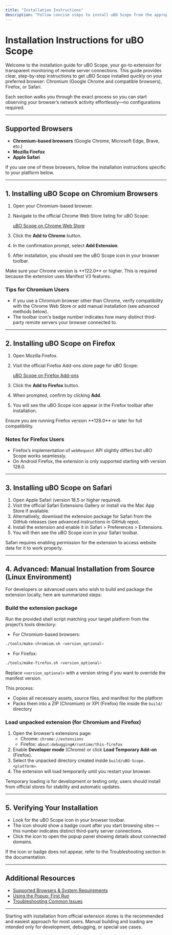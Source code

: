 ```yaml
---
title: "Installation Instructions"
description: "Follow concise steps to install uBO Scope from the appropriate extension store for your browser. Covers Chrome, Firefox, and Safari separately, with links and store procedures for each platform, so you can get started with zero setup confusion."
---
```


# Installation Instructions for uBO Scope

Welcome to the installation guide for uBO Scope, your go-to extension for transparent monitoring of remote server connections. This guide provides clear, step-by-step instructions to get uBO Scope installed quickly on your preferred browser: Chromium (Google Chrome and compatible browsers), Firefox, or Safari.

Each section walks you through the exact process so you can start observing your browser’s network activity effortlessly—no configurations required.

---

## Supported Browsers

- **Chromium-based browsers** (Google Chrome, Microsoft Edge, Brave, etc.)
- **Mozilla Firefox**
- **Apple Safari**

If you use one of these browsers, follow the installation instructions specific to your platform below.

---

## 1. Installing uBO Scope on Chromium Browsers

1. Open your Chromium-based browser.
2. Navigate to the official Chrome Web Store listing for uBO Scope:

   [uBO Scope on Chrome Web Store](https://chromewebstore.google.com/detail/ubo-scope/bbdpgcaljkaaigfcomhidmneffjjjfgp)

3. Click the **Add to Chrome** button.
4. In the confirmation prompt, select **Add Extension**.
5. After installation, you should see the uBO Scope icon in your browser toolbar.

<Check>
Make sure your Chrome version is **122.0** or higher. This is required because the extension uses Manifest V3 features.
</Check>

### Tips for Chromium Users

- If you use a Chromium browser other than Chrome, verify compatibility with the Chrome Web Store or add manual installation (see advanced methods below).
- The toolbar icon's badge number indicates how many distinct third-party remote servers your browser connected to.

---

## 2. Installing uBO Scope on Firefox

1. Open Mozilla Firefox.
2. Visit the official Firefox Add-ons store page for uBO Scope:

   [uBO Scope on Firefox Add-ons](https://addons.mozilla.org/firefox/addon/ubo-scope/)

3. Click the **Add to Firefox** button.
4. When prompted, confirm by clicking **Add**.
5. You will see the uBO Scope icon appear in the Firefox toolbar after installation.

<Check>
Ensure you are running Firefox version **128.0** or later for full compatibility.
</Check>

### Notes for Firefox Users

- Firefox’s implementation of `webRequest` API slightly differs but uBO Scope works seamlessly.
- On Android Firefox, the extension is only supported starting with version 128.0.

---

## 3. Installing uBO Scope on Safari

1. Open Apple Safari (version 18.5 or higher required).
2. Visit the official Safari Extensions Gallery or install via the Mac App Store if available.
3. Alternatively, download the extension package for Safari from the GitHub releases (see advanced instructions in GitHub repo).
4. Install the extension and enable it in Safari > Preferences > Extensions.
5. You will then see the uBO Scope icon in your Safari toolbar.

<Note>
Safari requires enabling permission for the extension to access website data for it to work properly.
</Note>

---

## 4. Advanced: Manual Installation from Source (Linux Environment)

For developers or advanced users who wish to build and package the extension locally, here are summarized steps:

### Build the extension package

Run the provided shell script matching your target platform from the project’s tools directory:

- For Chromium-based browsers:

```bash
./tools/make-chromium.sh <version_optional>
```

- For Firefox:

```bash
./tools/make-firefox.sh <version_optional>
```

Replace `<version_optional>` with a version string if you want to override the manifest version.

This process:

- Copies all necessary assets, source files, and manifest for the platform
- Packs them into a ZIP (Chromium) or XPI (Firefox) file inside the `build/` directory

### Load unpacked extension (for Chromium and Firefox)

1. Open the browser’s extensions page:
   - Chrome: `chrome://extensions`
   - Firefox: `about:debugging#/runtime/this-firefox`
2. Enable **Developer mode** (Chrome) or click **Load Temporary Add-on** (Firefox).
3. Select the unpacked directory created inside `build/uBO-Scope.<platform>`.
4. The extension will load temporarily until you restart your browser.

<Warning>
Temporary loading is for development or testing only; users should install from official stores for stability and automatic updates.
</Warning>

---

## 5. Verifying Your Installation

- Look for the uBO Scope icon in your browser toolbar.
- The icon should show a badge count after you start browsing sites — this number indicates distinct third-party server connections.
- Click the icon to open the popup panel showing details about connected domains.

If the icon or badge does not appear, refer to the Troubleshooting section in the documentation.

---

## Additional Resources

- [Supported Browsers & System Requirements](./supported-platforms-browsers)
- [Using the Popup: First Run](../first-use-validation/using-the-popup)
- [Troubleshooting Common Issues](../first-use-validation/troubleshooting-common-issues)

---

<Tip>
Starting with installation from official extension stores is the recommended and easiest approach for most users.
Manual building and loading are intended only for development, debugging, or special use cases.
</Tip>